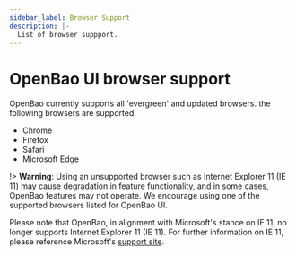 ```yaml
---
sidebar_label: Browser Support
description: |-
  List of browser suppport.
---
```


# OpenBao UI browser support

OpenBao currently supports all 'evergreen' and updated browsers. the following browsers are supported:

- Chrome
- Firefox
- Safari
- Microsoft Edge

!> **Warning**: Using an unsupported browser such as Internet Explorer 11 (IE 11) may cause degradation in feature functionality, and in some cases, OpenBao features may not operate. We encourage using one of the supported browsers listed for OpenBao UI.

Please note that OpenBao, in alignment with Microsoft's stance on IE 11, no longer supports Internet Explorer 11 (IE 11). For further information on IE 11, please reference Microsoft's [support site](https://docs.microsoft.com/en-US/lifecycle/faq/internet-explorer-microsoft-edge).
